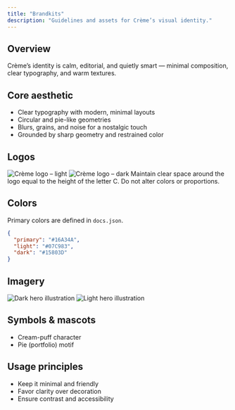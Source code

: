 ```yaml
---
title: "Brandkits"
description: "Guidelines and assets for Crème’s visual identity."
---
```


## Overview

Crème’s identity is calm, editorial, and quietly smart — minimal composition, clear typography, and warm textures.

## Core aesthetic

- Clear typography with modern, minimal layouts
- Circular and pie-like geometries
- Blurs, grains, and noise for a nostalgic touch
- Grounded by sharp geometry and restrained color

## Logos

<Columns cols={2}>
  <Frame caption="Light logo">
    <img src="/logo/light.svg" alt="Crème logo – light" />
  </Frame>
  <Frame caption="Dark logo">
    <img src="/logo/dark.svg" alt="Crème logo – dark" />
  </Frame>
</Columns>

<Tip>
Maintain clear space around the logo equal to the height of the letter C. Do not alter colors or proportions.
</Tip>

## Colors

Primary colors are defined in `docs.json`.

```json colors (from docs.json)
{
  "primary": "#16A34A",
  "light": "#07C983",
  "dark": "#15803D"
}
```

## Imagery

<Columns cols={2}>
  <Frame caption="Dark hero">
    <img src="/images/hero-dark.png" alt="Dark hero illustration" />
  </Frame>
  <Frame caption="Light hero">
    <img src="/images/hero-light.png" alt="Light hero illustration" />
  </Frame>
</Columns>

## Symbols & mascots

- Cream-puff character
- Pie (portfolio) motif

## Usage principles

- Keep it minimal and friendly
- Favor clarity over decoration
- Ensure contrast and accessibility


